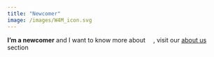 ---
title: "Newcomer"
image: /images/W4M_icon.svg
---
  
**I'm a newcomer** and I want to know more about ![](/images/W4M_icon.svg){height=1em}, visit our [about us](about.qmd) section